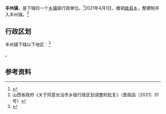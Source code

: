 {{中国乡级行政区|14/04/29/100/000
| 政府驻地 = 县城太行街235号
}}

'''丰州镇'''，是{{PRC admin/fullname|14/04/29/100/000|3}}下辖的一个[[乡镇|乡镇]]级行政单位。<ref>{{PRC admin/ref sgc|{{PRC admin/parent|14/04/29/100/000}}}}</ref>2021年4月1日，撤销[[故县乡|故县乡]]，整建制并入丰州镇。<ref>山西省政府《关于同意长治市乡级行政区划调整的批复》（晋政函〔2021〕31号）</ref>

== 行政区划 ==

丰州镇下辖以下地区：<ref>{{PRC admin/ref sgc|14/04/29/100/000}}</ref>

{{PRC admin/children|14/04/29/100/000}}。

== 参考资料 ==

{{reflist}}

{{PRC admin/navcat|14/04/29/100/000}}